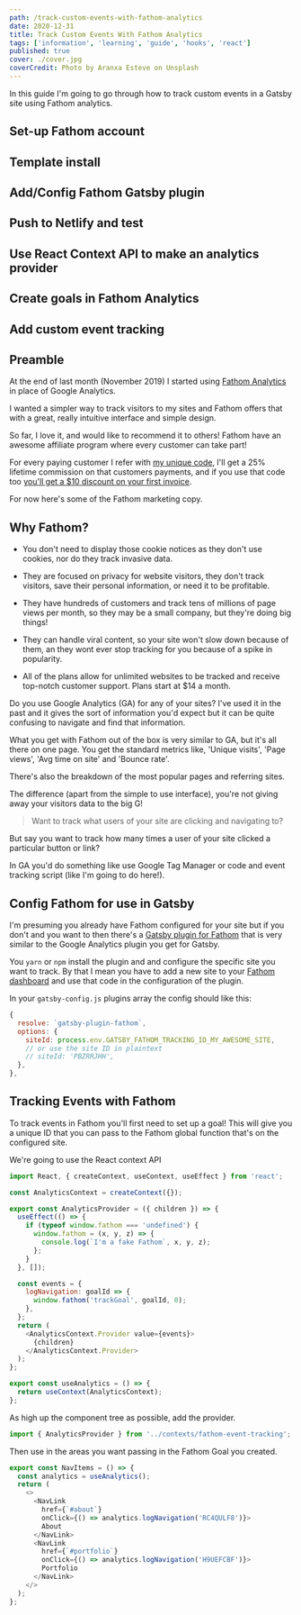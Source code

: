 ```yaml
---
path: /track-custom-events-with-fathom-analytics
date: 2020-12-31
title: Track Custom Events With Fathom Analytics
tags: ['information', 'learning', 'guide', 'hooks', 'react']
published: true
cover: ./cover.jpg
coverCredit: Photo by Aranxa Esteve on Unsplash
---
```


In this guide I'm going to go through how to track custom events in a
Gatsby site using Fathom analytics.

## Set-up Fathom account

## Template install

## Add/Config Fathom Gatsby plugin

## Push to Netlify and test

## Use React Context API to make an analytics provider

## Create goals in Fathom Analytics

## Add custom event tracking

## Preamble

At the end of last month (November 2019) I started using [Fathom
Analytics] in place of Google Analytics.

I wanted a simpler way to track visitors to my sites and Fathom offers
that with a great, really intuitive interface and simple design.

So far, I love it, and would like to recommend it to others! Fathom
have an awesome affiliate program where every customer can take part!

For every paying customer I refer with [my unique code], I'll get a
25% lifetime commission on that customers payments, and if you use
that code too [you'll get a \$10 discount on your first invoice].

For now here's some of the Fathom marketing copy.

## Why Fathom?

- You don't need to display those cookie notices as they don't use
  cookies, nor do they track invasive data.

- They are focused on privacy for website visitors, they don't track
  visitors, save their personal information, or need it to be
  profitable.

- They have hundreds of customers and track tens of millions of page
  views per month, so they may be a small company, but they're doing
  big things!

- They can handle viral content, so your site won't slow down because
  of them, an they wont ever stop tracking for you because of a spike
  in popularity.

- All of the plans allow for unlimited websites to be tracked and
  receive top-notch customer support. Plans start at \$14 a month.

Do you use Google Analytics (GA) for any of your sites? I've used it
in the past and it gives the sort of information you'd expect but it
can be quite confusing to navigate and find that information.

What you get with Fathom out of the box is very similar to GA, but
it's all there on one page. You get the standard metrics like, 'Unique
visits', 'Page views', 'Avg time on site' and 'Bounce rate'.

There's also the breakdown of the most popular pages and referring
sites.

The difference (apart from the simple to use interface), you're not
giving away your visitors data to the big G!

> Want to track what users of your site are clicking and navigating
> to?

But say you want to track how many times a user of your site clicked a
particular button or link?

In GA you'd do something like use Google Tag Manager or code and event
tracking script (like I'm going to do here!).

## Config Fathom for use in Gatsby

I'm presuming you already have Fathom configured for your site but if
you don't and you want to then there's a [Gatsby plugin for Fathom]
that is very similar to the Google Analytics plugin you get for
Gatsby.

You `yarn` or `npm` install the plugin and and configure the specific
site you want to track. By that I mean you have to add a new site to
your [Fathom dashboard] and use that code in the configuration of the
plugin.

In your `gatsby-config.js` plugins array the config should like this:

```js
{
  resolve: `gatsby-plugin-fathom`,
  options: {
    siteId: process.env.GATSBY_FATHOM_TRACKING_ID_MY_AWESOME_SITE,
    // or use the site ID in plaintext
    // siteId: 'PBZRRJHH',
  },
},
```

## Tracking Events with Fathom

To track events in Fathom you'll first need to set up a goal! This
will give you a unique ID that you can pass to the Fathom global
function that's on the configured site.

We're going to use the React context API

```js
import React, { createContext, useContext, useEffect } from 'react';

const AnalyticsContext = createContext({});

export const AnalyticsProvider = ({ children }) => {
  useEffect(() => {
    if (typeof window.fathom === 'undefined') {
      window.fathom = (x, y, z) => {
        console.log(`I'm a fake Fathom`, x, y, z);
      };
    }
  }, []);

  const events = {
    logNavigation: goalId => {
      window.fathom('trackGoal', goalId, 0);
    },
  };
  return (
    <AnalyticsContext.Provider value={events}>
      {children}
    </AnalyticsContext.Provider>
  );
};

export const useAnalytics = () => {
  return useContext(AnalyticsContext);
};
```

As high up the component tree as possible, add the provider.

```js
import { AnalyticsProvider } from '../contexts/fathom-event-tracking';
```

Then use in the areas you want passing in the Fathom Goal you created.

```js
export const NavItems = () => {
  const analytics = useAnalytics();
  return (
    <>
      <NavLink
        href={`#about`}
        onClick={() => analytics.logNavigation('RC4QULF8')}>
        About
      </NavLink>
      <NavLink
        href={`#portfolio`}
        onClick={() => analytics.logNavigation('H9UEFCBF')}>
        Portfolio
      </NavLink>
    </>
  );
};
```

<!-- Links -->

[fathom analytics]: https://usefathom.com/
[you'll get a \$10 discount on your first invoice]:
  https://usefathom.com/ref/HG492L
[my unique code]: https://usefathom.com/ref/HG492L
[gatsby plugin for fathom]:
  https://www.gatsbyjs.org/packages/gatsby-plugin-fathom/
[fathom dashboard]: https://app.usefathom.com/#/settings/sites
